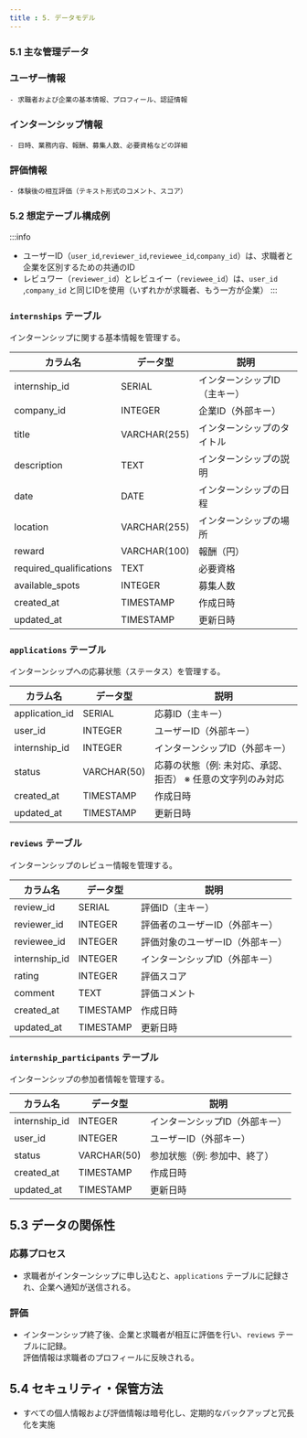 ```yaml
---
title : 5. データモデル
---
```


### 5.1 主な管理データ

### ユーザー情報
    - 求職者および企業の基本情報、プロフィール、認証情報
### インターンシップ情報
    - 日時、業務内容、報酬、募集人数、必要資格などの詳細
### 評価情報
    - 体験後の相互評価（テキスト形式のコメント、スコア）

### 5.2 想定テーブル構成例

:::info
- ユーザーID（`user_id`,`reviewer_id`,`reviewee_id`,`company_id`）は、求職者と企業を区別するための共通のID
- レビュワー（`reviewer_id`）とレビュイー（`reviewee_id`）は、`user_id` ,`company_id` と同じIDを使用（いずれかが求職者、もう一方が企業）
:::

### `internships` テーブル
インターンシップに関する基本情報を管理する。

| カラム名               | データ型        | 説明                                   |
|------------------------|-----------------|----------------------------------------|
| internship_id          | SERIAL          | インターンシップID（主キー）           |
| company_id             | INTEGER         | 企業ID（外部キー）                     |
| title                  | VARCHAR(255)     | インターンシップのタイトル             |
| description            | TEXT            | インターンシップの説明                 |
| date                   | DATE            | インターンシップの日程                 |
| location               | VARCHAR(255)     | インターンシップの場所                 |
| reward                 | VARCHAR(100)     | 報酬（円）                            |
| required_qualifications| TEXT            | 必要資格                               |
| available_spots        | INTEGER         | 募集人数                               |
| created_at             | TIMESTAMP       | 作成日時                               |
| updated_at             | TIMESTAMP       | 更新日時                               |

### `applications` テーブル
インターンシップへの応募状態（ステータス）を管理する。

| カラム名          | データ型        | 説明                                 |
|-------------------|-----------------|--------------------------------------|
| application_id    | SERIAL          | 応募ID（主キー）                     |
| user_id           | INTEGER         | ユーザーID（外部キー）               |
| internship_id     | INTEGER         | インターンシップID（外部キー）       |
| status            | VARCHAR(50)     | 応募の状態（例: 未対応、承認、拒否） ※ 任意の文字列のみ対応 |
| created_at        | TIMESTAMP       | 作成日時                             |
| updated_at        | TIMESTAMP       | 更新日時                             |

### `reviews` テーブル
インターンシップのレビュー情報を管理する。

| カラム名         | データ型       | 説明                                 |
|------------------|----------------|--------------------------------------|
| review_id        | SERIAL         | 評価ID（主キー）                     |
| reviewer_id      | INTEGER        | 評価者のユーザーID（外部キー）       |
| reviewee_id      | INTEGER        | 評価対象のユーザーID（外部キー）     |
| internship_id    | INTEGER        | インターンシップID（外部キー）       |
| rating           | INTEGER        | 評価スコア                           |
| comment          | TEXT           | 評価コメント                         |
| created_at       | TIMESTAMP      | 作成日時                             |
| updated_at       | TIMESTAMP      | 更新日時                             |

### `internship_participants` テーブル
インターンシップの参加者情報を管理する。

| カラム名         | データ型       | 説明                                 |
|------------------|----------------|--------------------------------------|
| internship_id    | INTEGER        | インターンシップID（外部キー）       |
| user_id          | INTEGER        | ユーザーID（外部キー）               |
| status           | VARCHAR(50)    | 参加状態（例: 参加中、終了）         |
| created_at       | TIMESTAMP      | 作成日時                             |
| updated_at       | TIMESTAMP      | 更新日時                             |

## 5.3 データの関係性

### 応募プロセス
- 求職者がインターンシップに申し込むと、`applications` テーブルに記録され、企業へ通知が送信される。
### 評価
- インターンシップ終了後、企業と求職者が相互に評価を行い、`reviews` テーブルに記録。  
評価情報は求職者のプロフィールに反映される。

## 5.4 セキュリティ・保管方法
- すべての個人情報および評価情報は暗号化し、定期的なバックアップと冗長化を実施
